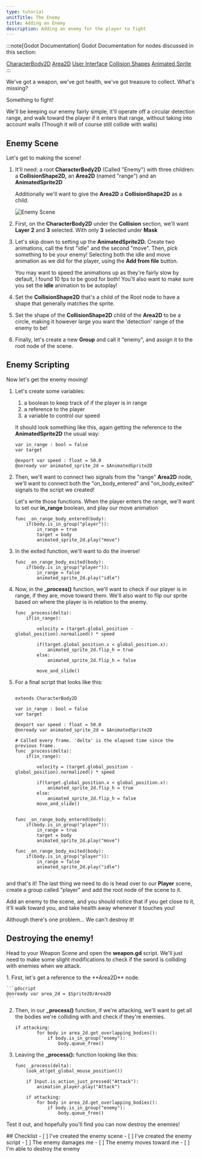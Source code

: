 ```yaml
---
type: tutorial
unitTitle: The Enemy
title: Adding an Enemy
description: Adding an enemy for the player to fight
---
```



:::note[Godot Documentation]
Godot Documentation for nodes discussed in this section: 

[CharacterBody2D](https://docs.godotengine.org/en/stable/classes/class_characterbody2d.html) [Area2D](https://docs.godotengine.org/en/stable/classes/class_area2d.html) [User Interface](https://docs.godotengine.org/en/stable/tutorials/ui/index.html) [Collision Shapes](https://docs.godotengine.org/en/stable/tutorials/physics/collision_shapes_2d.html) [Animated Sprite](https://docs.godotengine.org/en/stable/classes/class_animatedsprite2d.html)
:::

We've got a weapon, we've got health, we've got treasure to collect. What's missing?

Something to fight!

We'll be keeping our enemy fairly simple, it'll operate off a circular detection range, and walk toward the player if it enters that range, without taking into account walls (Though it will of course still collide with walls)

## Enemy Scene

Let's get to making the scene!

<Steps>

1. It'll need: a root **CharacterBody2D** (Called "Enemy") with three children: a **CollisionShape2D,** an **Area2D** (named "range") and an **AnimatedSprite2D**

	Additionally we'll want to give the **Area2D** a **CollisionShape2D** as a child.

	![Enemy Scene](/src/assets/godot/dungeonCrawler/enemyScene.png)

2. First, on the **CharacterBody2D** under the **Collision** section, we'll want **Layer** **2** and **3** selected. With only **3** selected under **Mask**

3. Let's skip down to setting up the **AnimatedSprite2D.** Create two animations, call the first "idle" and the second "move". Then, pick something to be your enemy! Selecting both the idle and move animation as we did for the player, using the **Add from file** button.

	You may want to speed the animations up as they're fairly slow by default, I found 10 fps to be good for both! You'll also want to make sure you set the **idle** animation to be autoplay!

4. Set the **CollisionShape2D** that's a child of the Root node to have a shape that generally matches the sprite.

5. Set the shape of the **CollisionShape2D** child of the **Area2D** to be a circle, making it however large you want the 'detection' range of the enemy to be!

6. Finally, let's create a new **Group** and call it "enemy", and assign it to the root node of the scene.

</Steps>

## Enemy Scripting

Now let's get the enemy moving!
<Steps>
1. Let's create some variables: 
	1. a boolean to keep track of if the player is in range
	2. a reference to the player
	3. a variable to control our speed

	It should look something like this, again getting the reference to the **AnimatedSprite2D** the usual way:
	```gdscript
	var in_range : bool = false
	var target

	@export var speed : float = 50.0
	@onready var animated_sprite_2d = $AnimatedSprite2D
	```

2. Then, we'll want to connect two signals from the "range" **Area2D** node, we'll want to connect both the "on_body_entered" and "on_body_exited" signals to the script we created!

	Let's write those functions. When the player enters the range, we'll want to set our **in_range** boolean, and play our move animation

	``` gdscript
	func _on_range_body_entered(body):
		if(body.is_in_group("player")):
			in_range = true
			target = body
			animated_sprite_2d.play("move")
	```

3. In the exited function, we'll want to do the inverse!

	```gdscript
	func _on_range_body_exited(body):
		if(body.is_in_group("player")):
			in_range = false
			animated_sprite_2d.play("idle")
	```

4. Now, in the **_process()** function, we'll want to check if our player is in range, if they are, move toward them. We'll also want to flip our sprite based on where the player is in relation to the enemy.

	```gdscript
	func _process(delta):
		if(in_range):

			velocity = (target.global_position - global_position).normalized() * speed

			if(target.global_position.x < global_position.x):
				animated_sprite_2d.flip_h = true
			else:
				animated_sprite_2d.flip_h = false

			move_and_slide()
	```

5. For a final script that looks like this:

	```gdscript

	extends CharacterBody2D

	var in_range : bool = false
	var target

	@export var speed : float = 50.0
	@onready var animated_sprite_2d = $AnimatedSprite2D

	# Called every frame. 'delta' is the elapsed time since the previous frame.
	func _process(delta):
		if(in_range):
			
			velocity = (target.global_position - global_position).normalized() * speed
			
			if(target.global_position.x < global_position.x):
				animated_sprite_2d.flip_h = true
			else:
				animated_sprite_2d.flip_h = false
			move_and_slide()
			
		
	func _on_range_body_entered(body):
		if(body.is_in_group("player")):
			in_range = true
			target = body
			animated_sprite_2d.play("move")

	func _on_range_body_exited(body):
		if(body.is_in_group("player")):
			in_range = false
			animated_sprite_2d.play("idle")


	```
</Steps>

and that's it! The last thing we need to do is head over to our **Player** scene, create a group called "player" and add the root node of the scene to it.

Add an enemy to the scene, and you should notice that if you get close to it, it'll walk toward you, and take health away whenever it touches you! 

Although there's one problem... We can't destroy it!

## Destroying the enemy!

Head to your Weapon Scene and open the **weapon.gd** script. We'll just need to make some slight modifications to check if the sword is colliding with enemies when we attack.

<Steps>
1. First, let's get a reference to the **Area2D** node.

	```gdscript
	@onready var area_2d = $Sprite2D/Area2D
	```
2. Then, in our **_process()** function, if we're attacking, we'll want to get all the bodies we're colliding with and check if they're enemies.

	```gdscript
	if attacking:	
			for body in area_2d.get_overlapping_bodies():
				if body.is_in_group("enemy"):
					body.queue_free()
	```

3. Leaving the **_process():** function looking like this:

	```gdscript
	func _process(delta):
		look_at(get_global_mouse_position())
		
		if Input.is_action_just_pressed("Attack"):
			animation_player.play("Attack")
			
		if attacking:	
			for body in area_2d.get_overlapping_bodies():
				if body.is_in_group("enemy"):
					body.queue_free()
	```
</Steps>

Test it out, and hopefully you'll find you can now destroy the enemies!

<Box>
## Checklist
<Checklist>
- [ ] I've created the enemy scene
- [ ] I've created the enemy script
- [ ] The enemy damages me
- [ ] The enemy moves toward me 
- [ ] I'm able to destroy the enemy
</Checklist>
</Box>